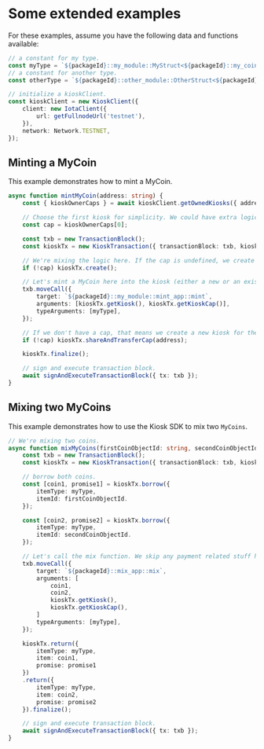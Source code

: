 # Some extended examples

For these examples, assume you have the following data and functions available:


```typescript
// a constant for my type.
const myType = `${packageId}::my_module::MyStruct<${packageId}::my_coin_module::MyCoin>`;
// a constant for another type.
const otherType = `${packageId}::other_module::OtherStruct<${packageId}::other_coin_module::OtherCoin>`;

// initialize a kioskClient.
const kioskClient = new KioskClient({
    client: new IotaClient({
        url: getFullnodeUrl('testnet'),
    }),
    network: Network.TESTNET,
});
```

## Minting a MyCoin

This example demonstrates how to mint a MyCoin.

```typescript
async function mintMyCoin(address: string) {
    const { kioskOwnerCaps } = await kioskClient.getOwnedKiosks({ address });

    // Choose the first kiosk for simplicity. We could have extra logic here (e.g. let the user choose, pick a personal one, etc).
    const cap = kioskOwnerCaps[0];

    const txb = new TransactionBlock();
    const kioskTx = new KioskTransaction({ transactionBlock: txb, kioskClient, cap });

    // We're mixing the logic here. If the cap is undefined, we create a new kiosk.
    if (!cap) kioskTx.create();

    // Let's mint a MyCoin here into the kiosk (either a new or an existing one).
    txb.moveCall({
        target: `${packageId}::my_module::mint_app::mint`,
        arguments: [kioskTx.getKiosk(), kioskTx.getKioskCap()],
        typeArguments: [myType],
    });

    // If we don't have a cap, that means we create a new kiosk for the user in this flow.
    if (!cap) kioskTx.shareAndTransferCap(address);

    kioskTx.finalize();

    // sign and execute transaction block.
    await signAndExecuteTransactionBlock({ tx: txb });
}
```

## Mixing two MyCoins

This example demonstrates how to use the Kiosk SDK to mix two `MyCoins`.

```typescript
// We're mixing two coins.
async function mixMyCoins(firstCoinObjectId: string, secondCoinObjectId: string, cap: KioskOwnerCap) {
    const txb = new TransactionBlock();
    const kioskTx = new KioskTransaction({ transactionBlock: txb, kioskClient, cap });

    // borrow both coins.
    const [coin1, promise1] = kioskTx.borrow({
        itemType: myType,
        itemId: firstCoinObjectId.
    });

    const [coin2, promise2] = kioskTx.borrow({
        itemType: myType,
        itemId: secondCoinObjectId.
    });

    // Let's call the mix function. We skip any payment related stuff here.
    txb.moveCall({
        target: `${packageId}::mix_app::mix`,
        arguments: [
            coin1,
            coin2,
            kioskTx.getKiosk(),
            kioskTx.getKioskCap(),
        ]
        typeArguments: [myType],
    });

    kioskTx.return({
        itemType: myType,
        item: coin1,
        promise: promise1
    })
    .return({
        itemType: myType,
        item: coin2,
        promise: promise2
    }).finalize();

    // sign and execute transaction block.
    await signAndExecuteTransactionBlock({ tx: txb });
}
```
